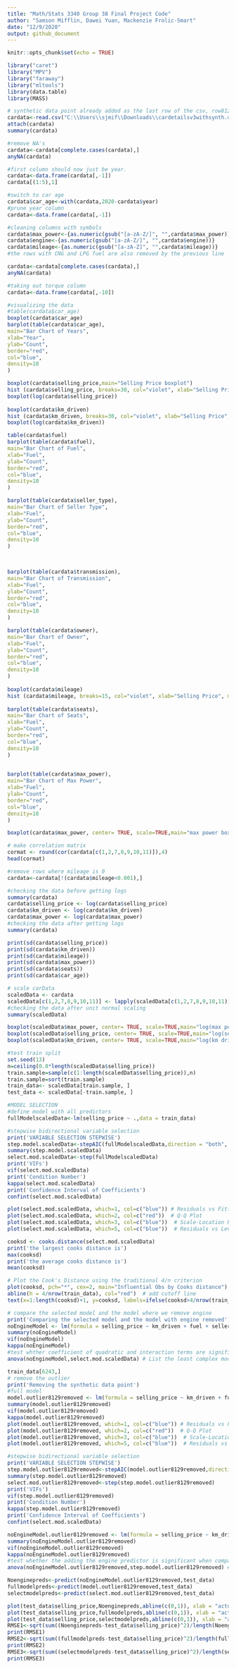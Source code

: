 ```yaml
---
title: "Math/Stats 3340 Group 38 Final Project Code"
author: "Samson Mifflin, Dawei Yuan, Mackenzie Frolic-Smart"
date: "12/9/2020"
output: github_document
---
```


```r
knitr::opts_chunk$set(echo = TRUE)
```

```r
library("caret")
library("MPV")
library("faraway")
library("mltools")
library(data.table)
library(MASS)
```

```r
# synthetic data point already added as the last row of the csv, row8129
cardata<-read.csv("C:\\Users\\sjmif\\Downloads\\cardetailsv3withsynth.csv")
attach(cardata)
summary(cardata)
```

```r
#remove NA's
cardata<-cardata[complete.cases(cardata),]
anyNA(cardata)
```

```r
#first column should now just be year.
cardata<-data.frame(cardata[,-1])
cardata[(1:5),1]
```

```r
#switch to car age
cardata$car_age<-with(cardata,2020-cardata$year)
#prune year column
cardata<-data.frame(cardata[,-1])
```

```r
#cleaning columns with symbols
cardata$max_power<-{as.numeric(gsub("[a-zA-Z/]", "",cardata$max_power))}
cardata$engine<-{as.numeric(gsub("[a-zA-Z/]", "",cardata$engine))}
cardata$mileage<-{as.numeric(gsub("[a-zA-Z]", "",cardata$mileage))}
#the rows with CNG and LPG fuel are also removed by the previous line
```

```r
cardata<-cardata[complete.cases(cardata),]
anyNA(cardata)
```

```r
#taking out torque column
cardata<-data.frame(cardata[,-10])
```

```r

#visualizing the data
#table(cardata$car_age)
boxplot(cardata$car_age)
barplot(table(cardata$car_age),
main="Bar Chart of Years",
xlab="Year",
ylab="Count",
border="red",
col="blue",
density=10
)

boxplot(cardata$selling_price,main="Selling Price boxplot")
hist (cardata$selling_price, breaks=30, col="violet", xlab="Selling Price", main="Selling Price histogram")
boxplot(log(cardata$selling_price))       
        
boxplot(cardata$km_driven)
hist (cardata$km_driven, breaks=30, col="violet", xlab="Selling Price", main="km driven histogram")
boxplot(log(cardata$km_driven)) 

table(cardata$fuel)
barplot(table(cardata$fuel),
main="Bar Chart of Fuel",
xlab="Fuel",
ylab="Count",
border="red",
col="blue",
density=10
)

barplot(table(cardata$seller_type),
main="Bar Chart of Seller Type",
xlab="Fuel",
ylab="Count",
border="red",
col="blue",
density=10
)
       


barplot(table(cardata$transmission),
main="Bar Chart of Transmission",
xlab="Fuel",
ylab="Count",
border="red",
col="blue",
density=10
)

barplot(table(cardata$owner),
main="Bar Chart of Owner",
xlab="Fuel",
ylab="Count",
border="red",
col="blue",
density=10
)
       
boxplot(cardata$mileage)
hist (cardata$mileage, breaks=15, col="violet", xlab="Selling Price", main="Selling Price histogram")
       
barplot(table(cardata$seats),
main="Bar Chart of Seats",
xlab="Fuel",
ylab="Count",
border="red",
col="blue",
density=10
)
   

barplot(table(cardata$max_power),
main="Bar Chart of Max Power",
xlab="Fuel",
ylab="Count",
border="red",
col="blue",
density=10
)

boxplot(cardata$max_power, center= TRUE, scale=TRUE,main="max power boxplot")

# make correlation matrix
cormat <- round(cor(cardata[c(1,2,7,8,9,10,11)]),4)
head(cormat)
```

```r
#remove rows where mileage is 0
cardata<-cardata[!(cardata$mileage<0.001),]
```

```r
#checking the data before getting logs
summary(cardata)
cardata$selling_price <- log(cardata$selling_price)
cardata$km_driven <- log(cardata$km_driven)
cardata$max_power <- log(cardata$max_power)
#checking the data after getting logs
summary(cardata)
```
```r
print(sd(cardata$selling_price))
print(sd(cardata$km_driven))
print(sd(cardata$mileage))
print(sd(cardata$max_power))
print(sd(cardata$seats))
print(sd(cardata$car_age))
```

```r
# scale carData
scaledData <- cardata
scaledData[c(1,2,7,8,9,10,11)] <- lapply(scaledData[c(1,2,7,8,9,10,11)], function(x) c(scale(x)))
#checking the data after unit normal scaling
summary(scaledData)
```

```r
boxplot(scaledData$max_power, center= TRUE, scale=TRUE,main="log(max power) boxplot")
boxplot(scaledData$selling_price, center= TRUE, scale=TRUE,main="log(selling price) boxplot")
boxplot(scaledData$km_driven, center= TRUE, scale=TRUE,main="log(km driven) boxplot")
```

```r
#test train split
set.seed(13)
n=ceiling(0.8*length(scaledData$selling_price))
train.sample=sample(c(1:length(scaledData$selling_price)),n)
train.sample=sort(train.sample)
train_data<- scaledData[train.sample, ]
test_data <- scaledData[-train.sample, ]
```

```r
#MODEL SELECTION
#define model with all predictors
fullModelscaledData<-lm(selling_price ~ .,data = train_data)
```

```r
#stepwise bidirectional variable selection
print('VARIABLE SELECTION STEPWISE')
step.model.scaledData<-stepAIC(fullModelscaledData,direction = "both", trace = F)
summary(step.model.scaledData)
select.mod.scaledData<-step(fullModelscaledData)
print('VIFs')
vif(select.mod.scaledData)
print('Condition Number')
kappa(select.mod.scaledData)
print('Confidence Interval of Coefficients')
confint(select.mod.scaledData)
```

```r
plot(select.mod.scaledData, which=1, col=c("blue")) # Residuals vs Fitted Plot
plot(select.mod.scaledData, which=2, col=c("red"))  # Q-Q Plot
plot(select.mod.scaledData, which=3, col=c("blue"))  # Scale-Location Plot
plot(select.mod.scaledData, which=5, col=c("blue"))  # Residuals vs Leverage
```

```r
cooksd <- cooks.distance(select.mod.scaledData)
print('the largest cooks distance is')
max(cooksd)
print('the average cooks distance is')
mean(cooksd)

# Plot the Cook's Distance using the traditional 4/n criterion
plot(cooksd, pch="*", cex=2, main="Influential Obs by Cooks distance")  # plot cook's distance
abline(h = 4/nrow(train_data), col="red")  # add cutoff line
text(x=1:length(cooksd)+1, y=cooksd, labels=ifelse(cooksd>4/nrow(train_data), names(cooksd),""), col="red")  # add labels
```

```r
# compare the selected model and the model where we remove engine
print('Comparing the selected model and the model with engine removed')
noEngineModel <- lm(formula = selling_price ~ km_driven + fuel + seller_type + transmission + owner + mileage + max_power + seats + car_age, data = train_data)
summary(noEngineModel)
vif(noEngineModel)
kappa(noEngineModel)
#test whther coefficient of quadratic and interaction terms are significant
anova(noEngineModel,select.mod.scaledData) # List the least complex model first
```

```r
train_data[6243,]
# remove the outlier
print('Removing the synthetic data point')
#full model
model.outlier8129removed <- lm(formula = selling_price ~ km_driven + fuel + seller_type + transmission + owner + mileage + engine + max_power + seats + car_age, data = train_data,subset=1:6242)
summary(model.outlier8129removed)
vif(model.outlier8129removed)
kappa(model.outlier8129removed)
plot(model.outlier8129removed, which=1, col=c("blue")) # Residuals vs Fitted Plot
plot(model.outlier8129removed, which=2, col=c("red"))  # Q-Q Plot
plot(model.outlier8129removed, which=3, col=c("blue"))  # Scale-Location Plot
plot(model.outlier8129removed, which=5, col=c("blue"))  # Residuals vs Leverage
```

```r
#stepwise bidirectional variable selection
print('VARIABLE SELECTION STEPWISE')
step.model.outlier8129removed<-stepAIC(model.outlier8129removed,direction = "both", trace = F)
summary(step.model.outlier8129removed)
select.mod.outlier8129removed<-step(step.model.outlier8129removed)
print('VIFs')
vif(step.model.outlier8129removed)
print('Condition Number')
kappa(step.model.outlier8129removed)
print('Confidence Interval of Coefficients')
confint(select.mod.scaledData)
```


```r
noEngineModel.outlier8129removed <- lm(formula = selling_price ~ km_driven + fuel + seller_type + transmission + owner + mileage + max_power + seats + car_age, data = train_data,subset=1:6242)
summary(noEngineModel.outlier8129removed)
vif(noEngineModel.outlier8129removed)
kappa(noEngineModel.outlier8129removed)
#test whether the adding the engine predictor is significant when compared to the no engine model
anova(noEngineModel.outlier8129removed,step.model.outlier8129removed) # List the least complex model first
```

```r
Noenginepreds<-predict(noEngineModel.outlier8129removed,test_data)
fullmodelpreds<-predict(model.outlier8129removed,test_data)
selectmodelpreds<-predict(select.mod.outlier8129removed,test_data)
```

```r
plot(test_data$selling_price,Noenginepreds,abline(c(0,1)), xlab = "actual", ylab = "predicted")
plot(test_data$selling_price,fullmodelpreds,abline(c(0,1)), xlab = "actual", ylab = "predicted")
plot(test_data$selling_price,selectmodelpreds,abline(c(0,1)), xlab = "actual", ylab = "predicted")
RMSE1<-sqrt(sum((Noenginepreds-test_data$selling_price)^2)/length(Noenginepreds))
print(RMSE1)
RMSE2<-sqrt(sum((fullmodelpreds-test_data$selling_price)^2)/length(fullmodelpreds))
print(RMSE2)
RMSE3<-sqrt(sum((selectmodelpreds-test_data$selling_price)^2)/length(selectmodelpreds))
print(RMSE3)
```